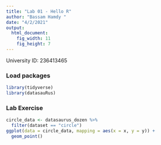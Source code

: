 ```yaml
---
title: "Lab 01 - Hello R"
author: "Bassam Hamdy "
date: "4/2/2021"
output: 
  html_document: 
    fig_width: 11
    fig_height: 7
---
```


University ID: 236413465

### Load packages

```r
library(tidyverse) 
library(datasauRus)

```
### Lab Exercise
```r
circle_data <- datasaurus_dozen %>%
  filter(dataset == "circle")
ggplot(data = circle_data, mapping = aes(x = x, y = y)) +
  geom_point()
```




